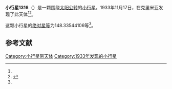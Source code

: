 {{Infobox planet
| bgcolour = #FFFFC0
| name = 1316 Kasan
| symbol = 
| image = 
| caption = 
| discovery = yes
| discovery_ref = 
| discoverer = {{link-en|格里·尼明|Grigory Neujmin}}
| discovery_site = [[克里米亚|克里米亚]] 
| discovered = 1933年11月17日
| designations = yes
| mp_name = 
| named_after = 
| alt_names = 1933 WC/ 1978 WK14
| mp_category = [[越火小行星|越火小行星]]
| orbit_ref = <ref name="a">[http://ssd.jpl.nasa.gov/sbdb.cgi?sstr=1316 1316 Kasan] {{Wayback|url=http://ssd.jpl.nasa.gov/sbdb.cgi?sstr=1316 |date=20140825043728 }}，小行星數據庫瀏覽器（JPL Small-Body Database Browser）－[[美国国家航空航天局|美国国家航空航天局]]喷气推进实验室</ref>
| epoch = 2456400.5 (2013年4月18日更新)
| aphelion = {{convert|3.177103419059415|AU|km|3|abbr=on|lk=out}}
| perihelion = {{convert|1.646254279595301|AU|km|3|abbr=on}}
| semimajor = {{convert|2.411678849327358|AU|km|3|abbr=on}}
| eccentricity = 0.317382462
| period = 1367.973356 [[日|日]]<br />3.75[[儒略年|儒略年]]
| avg_speed = 
| inclination = 23.93170518997216
| asc_node = 238.27662075
| mean_anomaly = 
| arg_peri = 148.33544106
| satellites = 
| physical_characteristics = yes
| dimensions = 
| mass = 
| density = 
| surface_grav = 
| escape_velocity = 
| sidereal_day = 
| axial_tilt = 
| pole_ecliptic_lat = 
| pole_ecliptic_lon = 
| albedo = 
| temperatures= 
| temp_name1 = 
| mean_temp_1 = 
| max_temp_1 = 
| temp_name2 = 
| max_temp_2 = 
| spectral_type = 
| abs_magnitude = 148.33544106
}}

'''小行星1316'''（{{lang-en|1316 Kasan}}）是一颗围绕[[太阳|太阳]][[公转|公转]]的[[小行星|小行星]]。1933年11月17日，{{link-en|格里·尼明|Grigory Neujmin}}在克里米亚发现了此天体<ref name="a" /><ref>{{cite news|title=小行星列表|url=http://cfa-www.harvard.edu/iau/lists/NumberedMPs.txt|accessdate=2013-07-08|newspaper=哈佛大学|archive-date=2008-05-17|archive-url=https://web.archive.org/web/20080517010638/http://cfa-www.harvard.edu/iau/lists/NumberedMPs.txt|dead-url=no}}</ref>。

这颗小行星的[[绝对星等|绝对星等]]为148.33544106等<ref name="a" />。

==参考文献==
{{reflist}}
{{Minor Planet Number|[[小行星1315|小行星1315]]|[[小行星1317|小行星1317]]}}

{{小天体}}

[[Category:小行星带天体|Category:小行星带天体]]
[[Category:1933年发现的小行星|Category:1933年发现的小行星]]

{{asteroid-stub}}